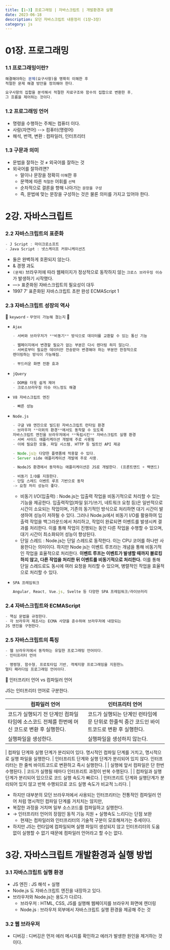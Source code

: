 ```yaml
---
title: [1~3] 프로그래밍 | 자바스크립트 | 개발환경과 실행
date: 2023-06-18
description: 모던 자바스크립트 내용정리 (1장~3장)
category: js
---
```


# 01장. 프로그래밍

### 1.1 프로그래밍이란?

```jsx
해결해야하는 문제(요구사항)을 명확히 이해한 후
적절한 문제 해결 방안을 정의해야 한다.
```

```jsx
요구사항의 집합을 분석해서 적절한 자료구조와 함수의 집합으로 변환한 후,
그 흐름을 제어하는 것이다.
```

### 1.2 프로그래밍 언어

- 명령을 수행하는 주체는 컴퓨터 이다.
- 사람(자연어) --> 컴퓨터(명령어)
- 해석, 번역, 변환 : 컴파일러, 인터프리터

### 1.3 구문과 의미

- 문법을 잘하는 것 ≠ 외국어를 잘하는 것
- 외국어를 잘하려면?
  - 말이나 문장을 정확히 `이해`한 후
  - 문맥에 따른 `적절한` 어휘를 `선택`
  - 순차적으로 결론을 향해 나아가는 `문장을 구성`
  - 즉, 문법에 맞는 문장을 구성하는 것은 물론 의미를 가지고 있어야 한다.

# 2강. 자바스크립트

### 2.2 자바스크립트의 표준화

```jsx
- J Script : 마이크로소프트
- Java Script : 넷스케이프 커뮤니케이션즈
```

- 둘은 완벽하게 호환되지 않는다.
- & 경쟁 과도
- `(문제)` 브라우저에 따라 웹페이지가 정상적으로 동작하지 않는 `크로스 브라우징 이슈`가 발생하기 시작했다.
- —> 표준화된 자바스크립트의 필요성이 대두
- 1997 7’ 표준화된 자바스크립트 초판 완성 ECMAScript 1

### 2.3 자바스크립트 성장의 역사

📝 `keyword` - `무엇이 가능해 졌는지` 📝

- `Ajax`

  ```jsx
  - 서버와 브라우저가 **비동기** 방식으로 데이터를 교환할 수 있는 통신 기능

  - 웹페이지에서 변경할 필요가 없는 부분은 다시 렌더링 하지 않는다.
  - 서버로부터 필요한 데이터만 전송받아 변경해야 하는 부분만 한정적으로
  렌더링하는 방식이 가능해짐.

  - 부드러운 화면 전환 효과
  ```

- `jQuery`
  ```jsx
  - DOM을 더욳 쉽게 제어
  - 크로스브라우징 이슈 어느정도 해결
  ```
- `V8 자바스크립트 엔진`
  ```jsx
  - 빠른 성능
  ```
- `Node.js`

  ```jsx
  - 구글 V8 엔진으로 빌드된 자바스크립트 런타임 환경
  - 브라우저 **이외의 환경**에서도 동작할 수 있도록
  자바스크립트 엔진을 브라우저에서 **독립시킨** 자바스크립트 실행 환경
  - 서버 사이드 애플리케이션 개발에 주로 사용됨
  - 이에 필요한 모듈, 파일 시스템, HTTP 등 빌트인 API 제공

  - Node.js는 다양한 플랫폼에 적용할 수 있다.
  - Server side 애플리케이션 개발에 주로 사용.

  - NodeJS 환경에서 동작하는 애플리케이션은 JS로 개발한다. (프론트앤드 + 백앤드)

  - 비동기 I/O를 지원한다.
  - 단일 스레드 이벤트 루프 기반으로 동작
  -> 요청 처리 성능이 좋다.

  ```

  - 비동기 I/O(입출력) : Node.js는 입출력 작업을 비동기적으로 처리할 수 있는 기능을 제공한다. 입출력작업(파일 읽기/쓰기, 네트워크 요청 등)은 일반적으로 시간이 소요되는 작업이며, 기존의 동기적인 방식으로 처리하면 대기 시간이 발생하여 성능이 저하될 수 있다.
    그러나 Node.js에서 비동기 I/O를 활용하여 입출력 작업을 백그라운드에서 처리하고, 작업이 완료되면 이벤트를 발생시켜 결과를 처리한다.
    이를 통해 작업이 진행되는 동안 다른 작업을 수행할 수 있으며, 대기 시간이 최소화되어 성능이 향상된다.
  - 단일 스레드 : Node.js는 단일 스레드로 동작한다. 이는 CPU 코어를 하나만 사용한다는 의미이다.
    하지만 Node js는 이벤트 루프라는 개념을 통해 비동기적인 작업을 효율적으로 처리한다.
    **이벤트 루프는 이벤트가 발생할 때까지 블로킹하지 않고, 다른 작업을 처리한 뒤 이벤트를 비동기적으로 처리한다.**
    이를 통해 단일 스레드로도 동시에 여러 요청을 처리할 수 있으며, 병렬적인 작업을 효율적으로 처리할 수 있다.

- `SPA 프레임워크`
  ```jsx
  Angular, React, Vue.js, Svelte 등 다양한 SPA 프레임워크/라이브러리
  ```

### 2.4 자바스크립트와 ECMAScript

```jsx
- 핵심 문법을 규정한다.
- 각 브라우저 제조사는 ECMA 사양을 준수하여 브라우저에 내장되는
JS 엔진을 구현한다.
```

### 2.5 자바스크립트의 특징

```jsx
- 웹 브라우저에서 동작하는 유일한 프로그래밍 언어이다.
- 인터프리터 언어

- 명령형, 함수형, 프로토타입 기반, 객체지향 프로그래밍을 지원한느
멀티 패러다임 프로그래밍 언어이다.
```

<aside>
📝 인터프리터 언어 vs 컴파일러 언어

</aside>

JS는 인터프리터 언어로 구분한다.

| 컴파일러 언어                                                                                | 인터프리터 언어                                                                             |
| -------------------------------------------------------------------------------------------- | ------------------------------------------------------------------------------------------- |
| 코드가 실행되기 전 단계인 컴파일 타임에 소스코드 전체를 한번에 머신 코드로 변환 후 실행한다. | 코드가 실행되는 단계인 런타임에 문 단위로 한줄씩 중간 코드인 바이트코드로 변환 후 실행한다. |
| 실행파일을 생성한다.                                                                         | 실행파일을 생성하지 않는다.                                                                 |

| 컴파일 단계와 실행 단계가 분리되어 있다.
명시적인 컴파일 단계를 거치고, 명시적으로 실행 파일을 실행한다. | 인터프리트 단계와 실행 단계가 분리되어 있지 않다.
인터프리터는 한 줄씩 바이트코드로 변환하고 즉시 실행한다. |
| 실행에 앞서 컴파일은 단 한번 수행된다. | 코드가 실행될 때마다 인터프리트 과정이 반복 수행된다. |
| 컴파일과 실행단계가 분리되어 있으므로 코드 실행 속도가 빠르다. | 인터프리트 단계와 실행단계가 분리되어 있지 않고 반복 수행되므로 코드 실행 속도가 비교적 느리다. |

- 하지만 대부분의 모던 브라우저에서 사용되는 인터프리터는 전통적인 컴파일러 언어 처럼 명시적인 컴파일 단계를 거치치는 않지만,
- 복잡한 과정을 거치며 일부 소스코드를 컴파일하고 실행한다.
- → 인터프리터 언어의 장점인 동적 기능 지원 + 실행속도 느리다는 단점 보완
  - 현재는 컴파일러와 인터프리터의 기술적 구분이 모호해져가는 추세이다.
- 하지만 JS는 런타임에 컴파일되며 실행 파일이 생성되지 않고 인터프리터의 도움 없이 실행할 수 없기 때문에 컴파일러 언어라고 할 수는 없다.

# 3강. 자바스크립트 개발환경과 실행 방법

### 3.1 자바스크립트 실행 환경

- JS 엔진 : JS 해석 + 실행
- Node.js 도 자바스크립트 엔진을 내장하고 있다.
- 브라우저와 Node.js는 용도가 다르다.
  - 브라우저 : HTML, CSS, JS를 실행해 웹페이지를 브라우저 화면에 렌더링
  - Node.js : 브라우저 외부에서 자바스크립트 실행 환경을 제공해 주는 것

### 3.2 웹 브라우저

- 디버깅 : 디버깅은 먼저 에러 메시지를 확인하고 에러가 발생한 원인을 제거하는 것이다.
